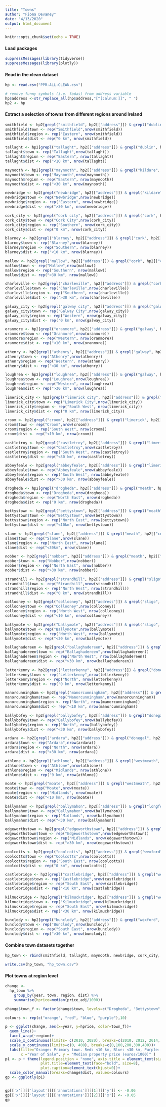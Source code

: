 ```yaml
---
title: "Towns"
author: "Fiona Devaney"
date: "4/13/2020"
output: html_document
---
```


```r
knitr::opts_chunk$set(echo = TRUE)
```


#### Load packages
```r
suppressMessages(library(tidyverse)) 
suppressMessages(library(plotly))
```


#### Read in the clean dataset
```r
hp <- read.csv("PPR-ALL-CLEAN.csv")

# remove funny symbols (i.e. fadas) from address variable
hp$address <-str_replace_all(hp$address,"[^[:alnum:]]", " ")
hp2 <- hp

```


#### Extract a selection of towns from different regions around Ireland
```r

smithfield <- hp2[grepl("smithfield", hp2[["address"]]) & grepl("dublin", hp2[["county"]]), ]
smithfield$town <- rep("Smithfield",nrow(smithfield))
smithfield$region <- rep("Eastern", nrow(smithfield))
smithfield$dist <- rep("0 km", nrow(smithfield))

tallaght <- hp2[grepl("tallaght", hp2[["address"]]) & grepl("dublin", hp2[["county"]]), ]
tallaght$town <- rep("Tallaght",nrow(tallaght))
tallaght$region <- rep("Eastern", nrow(tallaght))
tallaght$dist <- rep("<10 km", nrow(tallaght))

maynooth <- hp2[grepl("maynooth", hp2[["address"]]) & grepl("kildare", hp2[["county"]]), ]
maynooth$town <- rep("Maynooth",nrow(maynooth))
maynooth$region <- rep("Eastern", nrow(maynooth))
maynooth$dist <- rep("<30 km", nrow(maynooth))

newbridge <- hp2[grepl("newbridge", hp2[["address"]]) & grepl("kildare", hp2[["county"]]), ]
newbridge$town <- rep("Newbridge",nrow(newbridge))
newbridge$region <- rep("Eastern", nrow(newbridge))
newbridge$dist <- rep(">30 km", nrow(newbridge))

cork_city <- hp2[grepl("cork city", hp2[["address"]]) & grepl("cork", hp2[["county"]]), ]
cork_city$town <- rep("Cork City",nrow(cork_city))
cork_city$region <- rep("Southern", nrow(cork_city))
cork_city$dist <- rep("0 km", nrow(cork_city))

blarney <- hp2[grepl("blarney", hp2[["address"]]) & grepl("cork", hp2[["county"]]), ]
blarney$town <- rep("Blarney",nrow(blarney))
blarney$region <- rep("Southern", nrow(blarney))
blarney$dist <- rep("<10 km", nrow(blarney))

mallow <- hp2[grepl("mallow", hp2[["address"]]) & grepl("cork", hp2[["county"]]), ]
mallow$town <- rep("Mallow",nrow(mallow))
mallow$region <- rep("Southern", nrow(mallow))
mallow$dist <- rep("<30 km", nrow(mallow))

charleville <- hp2[grepl("charleville", hp2[["address"]]) & grepl("cork", hp2[["county"]]), ]
charleville$town <- rep("Charleville",nrow(charleville))
charleville$region <- rep("Southern", nrow(charleville))
charleville$dist <- rep(">30 km", nrow(charleville))

galway_city <- hp2[grepl("galway city", hp2[["address"]]) & grepl("galway", hp2[["county"]]), ]
galway_city$town <- rep("Galway City",nrow(galway_city))
galway_city$region <- rep("Western", nrow(galway_city))
galway_city$dist <- rep("0 km", nrow(galway_city))

oranmore <- hp2[grepl("oranmore", hp2[["address"]]) & grepl("galway", hp2[["county"]]), ]
oranmore$town <- rep("Oranmore",nrow(oranmore))
oranmore$region <- rep("Western", nrow(oranmore))
oranmore$dist <- rep("<10 km", nrow(oranmore))

athenry <- hp2[grepl("athenry", hp2[["address"]]) & grepl("galway", hp2[["county"]]), ]
athenry$town <- rep("Athenry",nrow(athenry))
athenry$region <- rep("Western", nrow(athenry))
athenry$dist <- rep("<30 km", nrow(athenry))

loughrea <- hp2[grepl("loughrea", hp2[["address"]]) & grepl("galway", hp2[["county"]]), ]
loughrea$town <- rep("Loughrea",nrow(loughrea))
loughrea$region <- rep("Western", nrow(loughrea))
loughrea$dist <- rep(">30 km", nrow(loughrea))

limerick_city <- hp2[grepl("limerick city", hp2[["address"]]) & grepl("limerick", hp2[["county"]]), ]
limerick_city$town <- rep("Limerick City",nrow(limerick_city))
limerick_city$region <- rep("South West", nrow(limerick_city))
limerick_city$dist <- rep("0 km", nrow(limerick_city))

croom <- hp2[grepl("croom", hp2[["address"]]) & grepl("limerick", hp2[["county"]]), ]
croom$town <- rep("Croom",nrow(croom))
croom$region <- rep("South West", nrow(croom))
croom$dist <- rep("<10 km", nrow(croom))

castletroy <- hp2[grepl("castletroy", hp2[["address"]]) & grepl("limerick", hp2[["county"]]), ]
castletroy$town <- rep("Castletroy",nrow(castletroy))
castletroy$region <- rep("South West", nrow(castletroy))
castletroy$dist <- rep("<30 km", nrow(castletroy))

abbeyfeale <- hp2[grepl("abbeyfeale", hp2[["address"]]) & grepl("limerick", hp2[["county"]]), ]
abbeyfeale$town <- rep("Abbeyfeale",nrow(abbeyfeale))
abbeyfeale$region <- rep("South West", nrow(abbeyfeale))
abbeyfeale$dist <- rep(">30 km", nrow(abbeyfeale))

drogheda <- hp2[grepl("drogheda", hp2[["address"]]) & grepl("meath", hp2[["county"]]), ]
drogheda$town <- rep("Drogheda",nrow(drogheda))
drogheda$region <- rep("North East", nrow(drogheda))
drogheda$dist <- rep("0 km", nrow(drogheda))

bettystown <- hp2[grepl("bettystown", hp2[["address"]]) & grepl("meath", hp2[["county"]]), ]
bettystown$town <- rep("Bettystown",nrow(bettystown))
bettystown$region <- rep("North East", nrow(bettystown))
bettystown$dist <- rep("<10km", nrow(bettystown))

slane <- hp2[grepl("slane", hp2[["address"]]) & grepl("meath", hp2[["county"]]), ]
slane$town <- rep("Slane",nrow(slane))
slane$region <- rep("North East", nrow(slane))
slane$dist <- rep("<30km", nrow(slane))

nobber <- hp2[grepl("nobber", hp2[["address"]]) & grepl("meath", hp2[["county"]]), ]
nobber$town <- rep("Nobber",nrow(nobber))
nobber$region <- rep("North East", nrow(nobber))
nobber$dist <- rep(">30 km", nrow(nobber))

strandhill <- hp2[grepl("strandhill", hp2[["address"]]) & grepl("sligo", hp2[["county"]]), ]
strandhill$town <- rep("Strandhill",nrow(strandhill))
strandhill$region <- rep("North West", nrow(strandhill))
strandhill$dist <- rep("0 km", nrow(strandhill))

collooney <- hp2[grepl("collooney", hp2[["address"]]) & grepl("sligo", hp2[["county"]]), ]
collooney$town <- rep("Collooney",nrow(collooney))
collooney$region <- rep("North West", nrow(collooney))
collooney$dist <- rep("<10 km", nrow(collooney))

ballymote <- hp2[grepl("ballymote", hp2[["address"]]) & grepl("sligo", hp2[["county"]]), ]
ballymote$town <- rep("Ballymote",nrow(ballymote))
ballymote$region <- rep("North West", nrow(ballymote))
ballymote$dist <- rep("<30 km", nrow(ballymote))

ballaghadereen <- hp2[grepl("ballaghadereen", hp2[["address"]]) & grepl("roscommon", hp2[["county"]]), ]
ballaghadereen$town <- rep("Ballaghadereen",nrow(ballaghadereen))
ballaghadereen$region <- rep("North West", nrow(ballaghadereen))
ballaghadereen$dist <- rep(">30 km", nrow(ballaghadereen))

letterkenny <- hp2[grepl("letterkenny", hp2[["address"]]) & grepl("donegal", hp2[["county"]]), ]
letterkenny$town <- rep("Letterkenny",nrow(letterkenny))
letterkenny$region <- rep("North", nrow(letterkenny))
letterkenny$dist <- rep("0 km", nrow(letterkenny))

manorcunningham <- hp2[grepl("manorcunningham", hp2[["address"]]) & grepl("donegal", hp2[["county"]]), ]
manorcunningham$town <- rep("Manorcunningham",nrow(manorcunningham))
manorcunningham$region <- rep("North", nrow(manorcunningham))
manorcunningham$dist <- rep("<10 km", nrow(manorcunningham))

ballybofey <- hp2[grepl("ballybofey", hp2[["address"]]) & grepl("donegal", hp2[["county"]]), ]
ballybofey$town <- rep("Ballybofey",nrow(ballybofey))
ballybofey$region <- rep("North", nrow(ballybofey))
ballybofey$dist <- rep("<30 km", nrow(ballybofey))

ardara <- hp2[grepl("ardara", hp2[["address"]]) & grepl("donegal", hp2[["county"]]), ]
ardara$town <- rep("Ardara",nrow(ardara))
ardara$region <- rep("North", nrow(ardara))
ardara$dist <- rep(">30 km", nrow(ardara))

athlone <- hp2[grepl("athlone", hp2[["address"]]) & grepl("westmeath", hp2[["county"]]), ]
athlone$town <- rep("Athlone",nrow(athlone))
athlone$region <- rep("Midlands", nrow(athlone))
athlone$dist <- rep("0 km", nrow(athlone))

moate <- hp2[grepl("moate", hp2[["address"]]) & grepl("westmeath", hp2[["county"]]), ]
moate$town <- rep("Moate",nrow(moate))
moate$region <- rep("Midlands", nrow(moate))
moate$dist <- rep("<10 km", nrow(moate))

ballymahon <- hp2[grepl("ballymahon", hp2[["address"]]) & grepl("longford", hp2[["county"]]), ]
ballymahon$town <- rep("Ballymahon",nrow(ballymahon))
ballymahon$region <- rep("Midlands", nrow(ballymahon))
ballymahon$dist <- rep("<30 km", nrow(ballymahon))

edgeworthstown <- hp2[grepl("edgeworthstown", hp2[["address"]]) & grepl("longford", hp2[["county"]]), ]
edgeworthstown$town <- rep("Edgeworthstown",nrow(edgeworthstown))
edgeworthstown$region <- rep("Midlands", nrow(edgeworthstown))
edgeworthstown$dist <- rep(">30 km", nrow(edgeworthstown))

coolcotts <- hp2[grepl("coolcotts", hp2[["address"]]) & grepl("wexford", hp2[["county"]]), ]
coolcotts$town <- rep("Coolcotts",nrow(coolcotts))
coolcotts$region <- rep("South East", nrow(coolcotts))
coolcotts$dist <- rep("0 km", nrow(coolcotts))

castlebridge <- hp2[grepl("castlebridge", hp2[["address"]]) & grepl("wexford", hp2[["county"]]), ]
castlebridge$town <- rep("Castlebridge",nrow(castlebridge))
castlebridge$region <- rep("South East", nrow(castlebridge))
castlebridge$dist <- rep("<10 km", nrow(castlebridge))

kilmuckridge <- hp2[grepl("kilmuckridge", hp2[["address"]]) & grepl("wexford", hp2[["county"]]), ]
kilmuckridge$town <- rep("Kilmuckridge",nrow(kilmuckridge))
kilmuckridge$region <- rep("South East", nrow(kilmuckridge))
kilmuckridge$dist <- rep("<30 km", nrow(kilmuckridge))

bunclody <- hp2[grepl("bunclody", hp2[["address"]]) & grepl("wexford", hp2[["county"]]), ]
bunclody$town <- rep("Bunclody",nrow(bunclody))
bunclody$region <- rep("South East", nrow(bunclody))
bunclody$dist <- rep(">30 km", nrow(bunclody))
```


#### Combine town datasets together
```r
hp_town <- rbind(smithfield, tallaght, maynooth, newbridge, cork_city, blarney, mallow, charleville, galway_city, oranmore, athenry, loughrea, limerick_city, croom, castletroy, abbeyfeale, drogheda, bettystown, slane, nobber, strandhill, collooney, ballymote, ballaghadereen, letterkenny, manorcunningham, ballybofey, ardara, athlone, moate, ballymahon, edgeworthstown, coolcotts, castlebridge, kilmuckridge, bunclody)

write.csv(hp_town, "hp_town.csv")
```


#### Plot towns at region level
```r

change <- 
  hp_town %>%
    group_by(year, town, region, dist) %>%
    summarise(hprice=median(price_adj/1000))

change$town_f <- factor(change$town, levels=c("Drogheda", "Bettystown", "Slane", "Nobber","Smithfield", "Tallaght", "Maynooth", "Newbridge","Athlone", "Moate", "Ballymahon", "Edgeworthstown", "Coolcotts", "Castlebridge", "Kilmuckridge", "Bunclody", "Cork City", "Blarney", "Mallow", "Charleville", "Limerick City", "Castletroy", "Croom", "Abbeyfeale", "Galway City", "Oranmore", "Athenry", "Loughrea", "Strandhill", "Collooney", "Ballymote", "Ballaghadereen", "Letterkenny", "Manorcunningham","Ballybofey","Ardara"))

colours <- rep(c("orange", "red", "blue", "purple"),10)

p <- ggplot(change, aes(x=year, y=hprice, color=town_f))+
  geom_line()+
  facet_wrap(~region)+
  scale_x_continuous(limits= c(2010, 2020), breaks=c(2010, 2012, 2014, 2016,2018, 2020),labels=c("'10", "'12", "'14", "'16", "'18", "'20"))+
  scale_y_continuous(limits=c(0, 400), breaks=c(0,100,200,300,400))+
  labs(title="Orange: Primary town. Red: <10 km, Blue: <30 km, Purple: >30 km from Primary town",
       x ="Year of Sale", y = "Median property price (euros/1000)" )
p1 <- p + theme(legend.position = "none", axis.title = element_text(size=9), axis.text = element_text(size=8),
                plot.title=element_text(face="bold", size=8),
                plot.caption=element_text(hjust=0))+
  scale_color_manual(breaks=change$dist, values=colours)
gp <- ggplotly(p1)


gp[['x']][['layout']][['annotations']][[1]][['y']] <- -0.06
gp[['x']][['layout']][['annotations']][[2]][['x']] <- -0.05
gp

```




